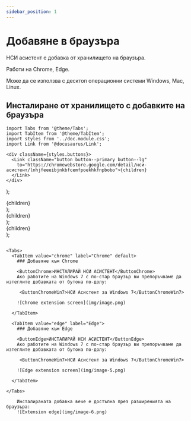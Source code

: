 ```yaml
---
sidebar_position: 1
---
```


# Добавяне в браузъра

НСИ асистент е добавка от хранилището на браузъра. 

Работи на Chrome, Edge.
        
Може да се използва с десктоп операционни системи Windows, Mac, Linux.

## Инсталиране от хранилището с добавките на браузъра

```mdx-code-block
import Tabs from '@theme/Tabs';
import TabItem from '@theme/TabItem';
import styles from '../doc.module.css';
import Link from '@docusaurus/Link';
```
    <div className={styles.buttons}>
      <Link className="button button--primary button--lg"
        to="https://chromewebstore.google.com/detail/нси-асистент/lnhjfeeeibjnkbfcemfpoekhkfnpbobo">{children}
      </Link>
    </div>
);
    <div className={styles.buttons}>
      <Link className="button button--secondary button--lg"
        to="https://chromewebstore.google.com/detail/нси-асистент-win7/nbfgmdpkpnmgdnacfbelckjagaomehef">{children}
      </Link>
    </div>
);
    <div className={styles.buttons}>
      <Link className="button button--primary button--lg"
        to="https://microsoftedge.microsoft.com/addons/detail/нси-асистент/fbgbanbkncdiogjbmlangpnenlignkfg">{children}
      </Link>
    </div>
);
    <div className={styles.buttons}>
      <Link className="button button--primary button--lg"
        to="https://microsoftedge.microsoft.com/addons/detail/нси-асистент-win7/ddbklbopfmilbpbkjbmlpbjcpghlnkfa">{children}
      </Link>
    </div>
);
```mdx-code-block

<Tabs>
  <TabItem value="chrome" label="Chrome" default>
    ### Добавяне към Chrome

    <ButtonChrome>ИНСТАЛИРАЙ НСИ АСИСТЕНТ</ButtonChrome>
    Ако работите на Windows 7 с по-стар браузър ви препоръчваме да изтеглите добавката от бутона по-долу:
    
     <ButtonChromeWin7>НСИ Асистент за Windows 7</ButtonChromeWin7>

    ![Chrome extension screen](img/image.png)

  </TabItem>

  <TabItem value="edge" label="Edge">
    ### Добавяне към Edge

    <ButtonEdge>ИНСТАЛИРАЙ НСИ АСИСТЕНТ</ButtonEdge>
    Ако работите на Windows 7 с по-стар браузър ви препоръчваме да изтеглите добавката от бутона по-долу:
    
     <ButtonChromeWin7>НСИ Асистент за Windows 7</ButtonChromeWin7>
   
    ![Edge extension screen](img/image-5.png)
   
  </TabItem>
  
</Tabs>

    Инсталираната добавка вече е достъпна през разширенията на браузъра:
    ![Extension edge](img/image-6.png)
```